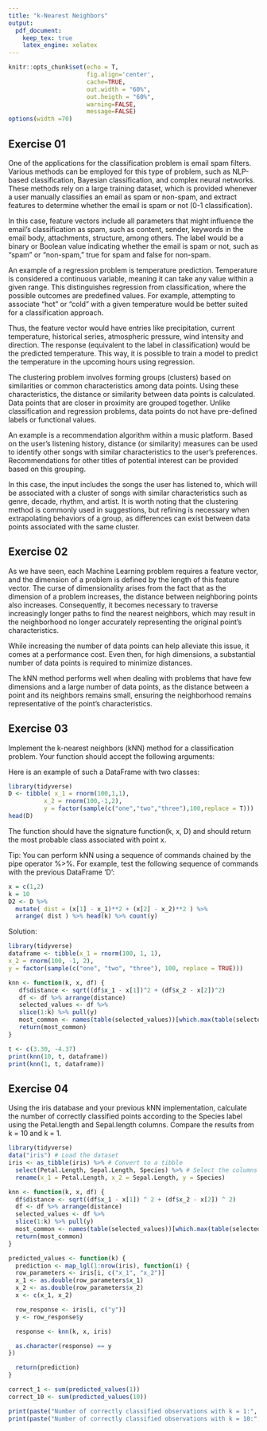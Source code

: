 ```yaml
---
title: "k-Nearest Neighbors"
output: 
  pdf_document: 
    keep_tex: true
    latex_engine: xelatex
---
```

``` r
knitr::opts_chunk$set(echo = T,
                      fig.align='center',
                      cache=TRUE,
                      out.width = "60%",
                      out.heigth = "60%",
                      warning=FALSE,
                      message=FALSE)
options(width =70)
```
## Exercise 01
\textbf{Research some real-world applications of Machine Learning and describe applications for each of the problems below. For each of these problems, include a description of feature vectors, labels, or responses when appropriate:}


\textbf{a) Classification problem.}

\textbf{b) Regression problem.}

\textbf{c) Clustering problem.} \newline

\textbf{a) Classification Problem}

One of the applications for the classification problem is email spam filters. Various methods can be employed for this type of problem, such as NLP-based classification, Bayesian classification, and complex neural networks. These methods rely on a large training dataset, which is provided whenever a user manually classifies an email as spam or non-spam, and extract features to determine whether the email is spam or not (0-1 classification).

In this case, feature vectors include all parameters that might influence the email's classification as spam, such as content, sender, keywords in the email body, attachments, structure, among others. The label would be a binary or Boolean value indicating whether the email is spam or not, such as "spam" or "non-spam," true for spam and false for non-spam.

\textbf{b) Regression Problem}

An example of a regression problem is temperature prediction. Temperature is considered a continuous variable, meaning it can take any value within a given range. This distinguishes regression from classification, where the possible outcomes are predefined values. For example, attempting to associate "hot" or "cold" with a given temperature would be better suited for a classification approach.

Thus, the feature vector would have entries like precipitation, current temperature, historical series, atmospheric pressure, wind intensity and direction. The response (equivalent to the label in classification) would be the predicted temperature. This way, it is possible to train a model to predict the temperature in the upcoming hours using regression.

\textbf{c) Clustering Problem}

The clustering problem involves forming groups (clusters) based on similarities or common characteristics among data points. Using these characteristics, the distance or similarity between data points is calculated. Data points that are closer in proximity are grouped together. Unlike classification and regression problems, data points do not have pre-defined labels or functional values.

An example is a recommendation algorithm within a music platform. Based on the user's listening history, distance (or similarity) measures can be used to identify other songs with similar characteristics to the user's preferences. Recommendations for other titles of potential interest can be provided based on this grouping.

In this case, the input includes the songs the user has listened to, which will be associated with a cluster of songs with similar characteristics such as genre, decade, rhythm, and artist. It is worth noting that the clustering method is commonly used in suggestions, but refining is necessary when extrapolating behaviors of a group, as differences can exist between data points associated with the same cluster. 

## Exercise 02
\textbf{In your own words, explain the "curse of dimensionality".}

As we have seen, each Machine Learning problem requires a feature vector, and the dimension of a problem is defined by the length of this feature vector. The curse of dimensionality arises from the fact that as the dimension of a problem increases, the distance between neighboring points also increases. Consequently, it becomes necessary to traverse increasingly longer paths to find the nearest neighbors, which may result in the neighborhood no longer accurately representing the original point's characteristics.

While increasing the number of data points can help alleviate this issue, it comes at a performance cost. Even then, for high dimensions, a substantial number of data points is required to minimize distances.

The kNN method performs well when dealing with problems that have few dimensions and a large number of data points, as the distance between a point and its neighbors remains small, ensuring the neighborhood remains representative of the point's characteristics.

## Exercise 03
Implement the k-nearest neighbors (kNN) method for a classification problem. Your function should accept the following arguments:
\begin{enumerate}
  \item An integer 'k' representing the number of neighbors to use in kNN.
  \item A vector $x = (x1, x2)$ with two components.
  \item A DataFrame 'D' with columns $x1, x2$, and $y$, where $x1$ and $x2$ are numerical values representing two components of the feature vector $x$ (i.e., $x = (x1, x2)$), and $y$ is a categorical variable representing the labels of the points. 
\end{enumerate}
Here is an example of such a DataFrame with two classes:
```r
library(tidyverse)
D <- tibble( x_1 = rnorm(100,1,1),
          x_2 = rnorm(100,-1,2),
          y = factor(sample(c("one","two","three"),100,replace = T)))
head(D)
```

The function should have the signature function(k, x, D) and should return the most probable class associated with point x.

Tip: You can perform kNN using a sequence of commands chained by the pipe operator %>%. For example, test the following sequence of commands with the previous DataFrame 'D':

```r
x = c(1,2)
k = 10
D2 <- D %>%
  mutate( dist = (x[1] - x_1)**2 + (x[2] - x_2)**2 ) %>%
  arrange( dist ) %>% head(k) %>% count(y)
```

Solution:

```r
library(tidyverse)
dataframe <- tibble(x_1 = rnorm(100, 1, 1),
x_2 = rnorm(100, -1, 2),
y = factor(sample(c("one", "two", "three"), 100, replace = TRUE)))

knn <- function(k, x, df) {
   df$distance <- sqrt((df$x_1 - x[1])^2 + (df$x_2 - x[2])^2)
   df <- df %>% arrange(distance)
   selected_values <- df %>%
   slice(1:k) %>% pull(y)
   most_common <- names(table(selected_values))[which.max(table(selected_values))]
   return(most_common)
}

t <- c(3.30, -4.37)
print(knn(10, t, dataframe))
print(knn(1, t, dataframe))
```

## Exercise 04
Using the iris database and your previous kNN implementation, calculate the number of correctly classified points according to the Species label using the Petal.length and Sepal.length columns. Compare the results from k = 10 and k = 1.

```r
library(tidyverse)
data("iris") # Load the dataset
iris <- as_tibble(iris) %>% # Convert to a tibble
  select(Petal.Length, Sepal.Length, Species) %>% # Select the columns
  rename(x_1 = Petal.Length, x_2 = Sepal.Length, y = Species)

knn <- function(k, x, df) {
  df$distance <- sqrt((df$x_1 - x[1]) ^ 2 + (df$x_2 - x[2]) ^ 2)
  df <- df %>% arrange(distance)
  selected_values <- df %>%
  slice(1:k) %>% pull(y)
  most_common <- names(table(selected_values))[which.max(table(selected_values))]
  return(most_common)
}

predicted_values <- function(k) {
  prediction <- map_lgl(1:nrow(iris), function(i) {
  row_parameters <- iris[i, c("x_1", "x_2")]
  x_1 <- as.double(row_parameters$x_1)
  x_2 <- as.double(row_parameters$x_2)
  x <- c(x_1, x_2)

  row_response <- iris[i, c("y")]
  y <- row_response$y

  response <- knn(k, x, iris)

  as.character(response) == y
})

  return(prediction)
}

correct_1 <- sum(predicted_values(1))
correct_10 <- sum(predicted_values(10))

print(paste("Number of correctly classified observations with k = 1:", correct_1))
print(paste("Number of correctly classified observations with k = 10:", correct_10))
```